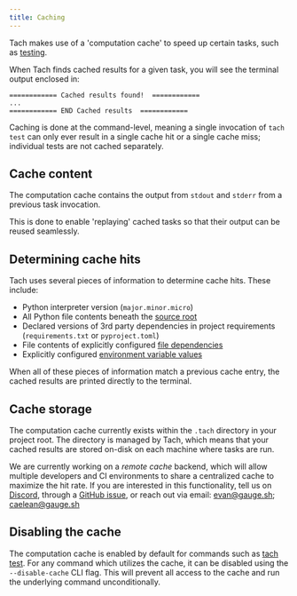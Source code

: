 ```yaml
---
title: Caching
---
```


Tach makes use of a 'computation cache' to speed up certain tasks, such as [testing](commands#tach-test).

When Tach finds cached results for a given task, you will see the terminal output enclosed in:

```
============ Cached results found!  ============
...
============ END Cached results  ============
```

Caching is done at the command-level, meaning a single invocation of `tach test` can only ever result in a single cache hit or a single cache miss; individual tests are not cached separately.

## Cache content

The computation cache contains the output from `stdout` and `stderr` from a previous task invocation.

This is done to enable 'replaying' cached tasks so that their output can be reused seamlessly.

## Determining cache hits

Tach uses several pieces of information to determine cache hits. These include:

- Python interpreter version (`major.minor.micro`)
- All Python file contents beneath the [source root](configuration#source-root)
- Declared versions of 3rd party dependencies in project requirements (`requirements.txt` or `pyproject.toml`)
- File contents of explicitly configured [file dependencies](configuration#cache)
- Explicitly configured [environment variable values](configuration#cache)

When all of these pieces of information match a previous cache entry, the cached results are printed directly to the terminal.

## Cache storage

The computation cache currently exists within the `.tach` directory in your project root. The directory is managed by Tach, which means that your cached results are stored on-disk on each machine where tasks are run.

We are currently working on a _remote cache_ backend, which will allow multiple developers and CI environments to share a centralized cache to maximize the hit rate. If you are interested in this functionality, tell us on [Discord](https://discord.gg/a58vW8dnmw), through a [GitHub issue](https://github.com/gauge-sh/tach/issues), or reach out via email: [evan@gauge.sh](mailto://evan@gauge.sh); [caelean@gauge.sh](mailto://caelean@gauge.sh)

## Disabling the cache

The computation cache is enabled by default for commands such as [tach test](usage.md#tach-test). For any command which utilizes the cache, it can be disabled using the `--disable-cache` CLI flag. This will prevent all access to the cache and run the underlying command unconditionally.
